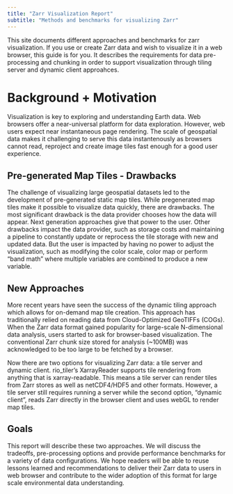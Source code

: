 ```yaml
---
title: "Zarr Visualization Report"
subtitle: "Methods and benchmarks for visualizing Zarr"
---
```


This site documents different approaches and benchmarks for zarr visualization. If you use or create Zarr data and wish to visualize it in a web browser, this guide is for you. It describes the requirements for data pre-processing and chunking in order to support visualization through tiling server and dynamic client approahces.

# Background + Motivation

Visualization is key to exploring and understanding Earth data. Web browsers offer a near-universal platform for data exploration. However, web users expect near instantaneous page rendering. The scale of geospatial data makes it challenging to serve this data instantenously as browsers cannot read, reproject and create image tiles fast enough for a good user experience.

## Pre-generated Map Tiles - Drawbacks

The challenge of visualizing large geospatial datasets led to the development of pre-generated static map tiles. While pregenerated map tiles make it possible to visualize data quickly, there are drawbacks. The most significant drawback is the data provider chooses how the data will appear. Next generation approaches give that power to the user. Other drawbacks impact the data provider, such as storage costs and maintaining a pipeline to constantly update or reprocess the tile storage with new and updated data. But the user is impacted by having no power to adjust the visualization, such as modifying the color scale, color map or perform “band math” where multiple variables are combined to produce a new variable.

## New Approaches

More recent years have seen the success of the dynamic tiling approach which allows for on-demand map tile creation. This approach has traditionally relied on reading data from Cloud-Optimized GeoTIFFs (COGs). When the Zarr data format gained popularity for large-scale N-dimensional data analysis, users started to ask for browser-based visualization. The conventional Zarr chunk size stored for analysis (~100MB) was acknowledged to be too large to be fetched by a browser.

Now there are two options for visualizing Zarr data: a tile server and dynamic client. rio_tiler’s XarrayReader supports tile rendering from anything that is xarray-readable. This means a tile server can render tiles from Zarr stores as well as netCDF4/HDF5 and other formats. However, a tile server still requires running a server while the second option, "dynamic client", reads Zarr directly in the browser client and uses webGL to render map tiles.

## Goals

This report will describe these two approaches. We will discuss the tradeoffs, pre-processing options and provide performance benchmarks for a variety of data configurations. We hope readers will be able to reuse lessons learned and recommendations to deliver their Zarr data to users in web browser and contribute to the wider adoption of this format for large scale environmental data understanding.


